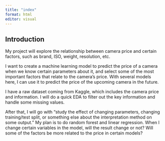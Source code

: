 ```yaml
---
title: "index"
format: html
editor: visual
---
```


## Introduction

My project will explore the relationship between camera price and certain factors, such as brand, ISO, weight, resolution, etc.

I want to create a machine learning model to predict the price of a camera when we know certain parameters about it, and select some of the most important factors that relate to the camera's price. With several models here, I can use it to predict the price of the upcoming camera in the future.

I have a raw dataset coming from Kaggle, which includes the camera price and information. I will do a quick EDA to filter out the key information and handle some missing values.

After that, I will go with “study the effect of changing parameters, changing training/test split, or something else about the interpretation method on some output.” My plan is to do random forest and linear regression. When I change certain variables in the model, will the result change or not? Will some of the factors be more related to the price in certain models?

